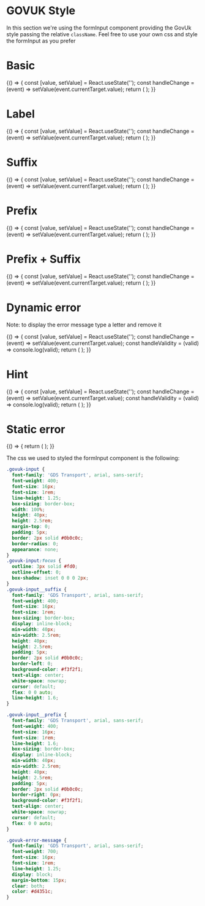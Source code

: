
<Meta title="DCXLibrary/Form/Input/Styled" component={FormInput} />

# GOVUK Style

In this section we're using the formInput component providing the GovUk style passing the relative `className`. Feel free to use your own css and style the formInput as you prefer

# Basic

<Canvas>
  <Story name="basic">
    {() => {
      const [value, setValue] = React.useState('');
      const handleChange = (event) => setValue(event.currentTarget.value);
      return (
        <FormInput
          name="text"
          type="text"
          inputProps={{ className: 'govuk-input' }}
          value={value}
          onChange={handleChange}
          ariaLabel="standard-input"
          ariaRequired="true"
        />
      );
    }}
  </Story>
</Canvas>

# Label

<Canvas>
  <Story name="label">
    {() => {
      const [value, setValue] = React.useState('');
      const handleChange = (event) => setValue(event.currentTarget.value);
      return (
        <FormInput
          name="text"
          type="text"
          label="User Reference (Optional)"
          containerClassName="govuk-label"
          inputProps={{ id: 'user-reference', className: 'govuk-input' }}
          labelProps={{ htmlFor: 'user-reference', className: 'govuk-label' }}
          value={value}
          onChange={handleChange}
          ariaLabel="standard-input"
          ariaRequired="true"
          inputDivProps={{}}
        />
      );
    }}
  </Story>
</Canvas>

# Suffix

<Canvas>
  <Story name="suffix">
    {() => {
      const [value, setValue] = React.useState('');
      const handleChange = (event) => setValue(event.currentTarget.value);
      return (
        <FormInput
          name="text0"
          type="text"
          inputClassName="govuk-input"
          value={value}
          onChange={handleChange}
          suffix={{
            properties: {
              className: 'govuk-input__suffix',
              'aria-hidden': 'true',
            },
            content: 'kg',
          }}
          ariaLabel="standard-input-suffix"
          ariaRequired="true"
        />
      );
    }}
  </Story>
</Canvas>

# Prefix

<Canvas>
  <Story name="prefix">
    {() => {
      const [value, setValue] = React.useState('');
      const handleChange = (event) => setValue(event.currentTarget.value);
      return (
        <FormInput
          name="text2"
          type="text"
          inputClassName="govuk-input"
          value={value}
          onChange={handleChange}
          prefix={{
            properties: {
              className: 'govuk-input__prefix',
              'aria-hidden': 'true',
            },
            content: '£',
          }}
          aria-label="standard-input-pre-post-fix"
          ariaRequired="true"
        />
      );
    }}
  </Story>
</Canvas>

# Prefix + Suffix

<Canvas>
  <Story name="prefix+suffix">
    {() => {
      const [value, setValue] = React.useState('');
      const handleChange = (event) => setValue(event.currentTarget.value);
      return (
        <FormInput
          name="text2"
          type="text"
          inputClassName="govuk-input"
          value={value}
          onChange={handleChange}
          suffix={{
            properties: {
              className: 'govuk-input__suffix',
              'aria-hidden': 'true',
            },
            content: 'per item',
          }}
          prefix={{
            properties: {
              className: 'govuk-input__prefix',
              'aria-hidden': 'true',
            },
            content: '£',
          }}
          aria-label="standard-input-pre-post-fix"
          ariaRequired="true"
        />
      );
    }}
  </Story>
</Canvas>

# Dynamic error

Note: to display the error message type a letter and remove it

<Canvas>
  <Story name="error-message">
    {() => {
      const [value, setValue] = React.useState('');
      const handleChange = (event) => setValue(event.currentTarget.value);
      const handleValidity = (valid) => console.log(valid);
      return (
        <FormInput
          name="text3"
          type="text"
          value={value}
          onChange={handleChange}
          isValid={handleValidity}
          inputClassName="govuk-input"
          errorProps={{
            className: 'govuk-error-message',
          }}
          validation={{
            rule: {
              type: 'string',
              minLength: 1,
            },
            message: 'Enter an event name',
          }}
          errorMessage={{
            className: 'govuk-error-message',
          }}
          errorPosition="before-label"
          ariaLabel="standard-input-validation"
          ariaRequired="true"
        />
      );
    }}
  </Story>
</Canvas>

# Hint

<Canvas>
  <Story name="hint">
    {() => {
      const [value, setValue] = React.useState('');
      const handleChange = (event) => setValue(event.currentTarget.value);
      const handleValidity = (valid) => console.log(valid);
      return (
        <FormInput
          name="text3"
          type="text"
          value={value}
          onChange={handleChange}
          isValid={handleValidity}
          inputClassName="govuk-input"
          hint={{
            position: 'above',
            text: 'this is an example hint',
            className: 'govuk-hint',
          }}
          ariaLabel="standard-input-validation"
          ariaRequired="true"
        />
      );
    }}
  </Story>
</Canvas>

# Static error

<Canvas>
  <Story name="static error">
    {() => {
      return (
        <FormInput
          label="this is a label"
          containerClassName="govuk-form-group"
          inputClassName="govuk-input"
          labelClassName="govuk-label"
          name="id"
          inputProps={{ id: 'id' }}
          type="text"
          value="value"
          ariaLabel="input-with-error"
          ariaRequired="true"
          hint={{
            position: 'above',
            text: 'My hint',
            id: 'id_hint',
            className: 'govuk-hint',
          }}
          errorProps={{ className: 'govuk-error-message' }}
          staticErrorMessage="some error appened here"
          errorPosition="after-hint"
          containerClassNameError="govuk-form-group--error"
        />
      );
    }}
  </Story>
</Canvas>

The css we used to styled the formInput component is the following:

```css
.govuk-input {
  font-family: 'GDS Transport', arial, sans-serif;
  font-weight: 400;
  font-size: 16px;
  font-size: 1rem;
  line-height: 1.25;
  box-sizing: border-box;
  width: 100%;
  height: 40px;
  height: 2.5rem;
  margin-top: 0;
  padding: 5px;
  border: 2px solid #0b0c0c;
  border-radius: 0;
  appearance: none;
}
.govuk-input:focus {
  outline: 3px solid #fd0;
  outline-offset: 0;
  box-shadow: inset 0 0 0 2px;
}
.govuk-input__suffix {
  font-family: 'GDS Transport', arial, sans-serif;
  font-weight: 400;
  font-size: 16px;
  font-size: 1rem;
  box-sizing: border-box;
  display: inline-block;
  min-width: 40px;
  min-width: 2.5rem;
  height: 40px;
  height: 2.5rem;
  padding: 5px;
  border: 2px solid #0b0c0c;
  border-left: 0;
  background-color: #f3f2f1;
  text-align: center;
  white-space: nowrap;
  cursor: default;
  flex: 0 0 auto;
  line-height: 1.6;
}

.govuk-input__prefix {
  font-family: 'GDS Transport', arial, sans-serif;
  font-weight: 400;
  font-size: 16px;
  font-size: 1rem;
  line-height: 1.6;
  box-sizing: border-box;
  display: inline-block;
  min-width: 40px;
  min-width: 2.5rem;
  height: 40px;
  height: 2.5rem;
  padding: 5px;
  border: 2px solid #0b0c0c;
  border-right: 0px;
  background-color: #f3f2f1;
  text-align: center;
  white-space: nowrap;
  cursor: default;
  flex: 0 0 auto;
}

.govuk-error-message {
  font-family: 'GDS Transport', arial, sans-serif;
  font-weight: 700;
  font-size: 16px;
  font-size: 1rem;
  line-height: 1.25;
  display: block;
  margin-bottom: 15px;
  clear: both;
  color: #d4351c;
}
```

<Props of={FormInput} />
